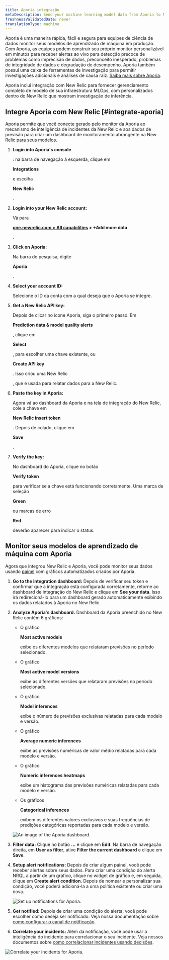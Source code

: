 ```yaml
---
title: Aporia integração
metaDescription: Send your machine learning model data from Aporia to New Relic to understand your model's performance.
freshnessValidatedDate: never
translationType: machine
---
```





Aporia é uma maneira rápida, fácil e segura para equipes de ciência de dados monitor seus modelos de aprendizado de máquina em produção. Com Aporia, as equipes podem construir seu próprio monitor personalizável em minutos para receber alertas ao vivo para detecção precoce de problemas como imprecisão de dados, preconceito inesperado, problemas de integridade de dados e degradação de desempenho. Aporia também possui uma caixa de ferramentas de investigação para permitir investigações adicionais e análises de causa raiz. [Saiba mais sobre Aporia](https://www.aporia.com).

Aporia inclui integração com New Relic para fornecer gerenciamento completo de modelo de sua infraestrutura MLOps, com <InlinePopover type="dashboards"/>personalizados dentro do New Relic que mostram investigação de inferência.

## Integre Aporia com New Relic [#integrate-aporia]

Aporia permite que você conecte <InlinePopover type="alerts"/>gerado pelo monitor da Aporia ao mecanismo de inteligência de incidentes da New Relic e aos dados de previsão para criar um dashboard de monitoramento abrangente na New Relic para seus modelos.

1. <DNT>**Login into Aporia's console**</DNT>

   : na barra de navegação à esquerda, clique em

   <DNT>**Integrations**</DNT>

   e escolha

   <DNT>**New Relic**</DNT>

   .

2. <DNT>**Login into your New Relic account:**</DNT>

   Vá para

   <DNT>**[one.newrelic.com > All capabilities](https://one.newrelic.com/all-capabilities) > +Add more data**</DNT>

   .

3. <DNT>**Click on Aporia:**</DNT>

   Na barra de pesquisa, digite

   <DNT>**Aporia**</DNT>

   .

4. <DNT>**Select your account ID:**</DNT>

   Selecione o ID da conta com a qual deseja que o Aporia se integre.

5. <DNT>**Get a New Relic API key:**</DNT>

   Depois de clicar no ícone Aporia, siga o primeiro passo. Em

   <DNT>**Prediction data & model quality alerts**</DNT>

   , clique em

   <DNT>**Select**</DNT>

   , para escolher uma chave existente, ou

   <DNT>**Create API key**</DNT>

   . Isso criou uma New Relic

   <InlinePopover type="licenseKey"/>

   , que é usada para relatar dados para a New Relic.

6. <DNT>**Paste the key in Aporia:**</DNT>

   Agora vá ao dashboard da Aporia e na tela de integração do New Relic, cole a chave em

   <DNT>**New Relic insert token**</DNT>

   . Depois de colado, clique em

   <DNT>**Save**</DNT>

   .

7. <DNT>**Verify the key:**</DNT>

   No dashboard do Aporia, clique no botão

   <DNT>**Verify token**</DNT>

   para verificar se a chave está funcionando corretamente. Uma marca de seleção

   <DNT>**Green**</DNT>

   ou marcas de erro

   <DNT>**Red**</DNT>

   deverão aparecer para indicar o status.

<InstallFeedback/>

## Monitor seus modelos de aprendizado de máquina com Aporia

Agora que integrou New Relic e Aporia, você pode monitor seus dados usando [painel](/docs/query-your-data/explore-query-data/dashboards/introduction-dashboards/) com gráficos automatizados criados por Aporia.

1. <DNT>**Go to the integration dashboard:**</DNT> Depois de verificar seu token e confirmar que a integração está configurada corretamente, retorne ao dashboard de integração do New Relic e clique em <DNT>**See your data**</DNT>. Isso irá redirecioná-lo para um dashboard gerado automaticamente exibindo os dados relatados à Aporia no New Relic.

2. <DNT>**Analyze Aporia's dashboard.**</DNT> Dashboard da Aporia preenchido no New Relic contém 6 gráficos:

   * O gráfico

     <DNT>**Most active models**</DNT>

     exibe os diferentes modelos que relataram previsões no período selecionado.

   * O gráfico

     <DNT>**Most active model versions**</DNT>

     exibe as diferentes versões que relataram previsões no período selecionado.

   * O gráfico

     <DNT>**Model inferences**</DNT>

     exibe o número de previsões exclusivas relatadas para cada modelo e versão.

   * O gráfico

     <DNT>**Average numeric inferences**</DNT>

     exibe as previsões numéricas de valor médio relatadas para cada modelo e versão.

   * O gráfico

     <DNT>**Numeric inferences heatmaps**</DNT>

     exibe um histograma das previsões numéricas relatadas para cada modelo e versão.

   * Os gráficos

     <DNT>**Categorical inferences**</DNT>

     exibem os diferentes valores exclusivos e suas frequências de predições categóricas reportadas para cada modelo e versão.

   <img
     title="An image of the Aporia dashboard"
     alt="An image of the Aporia dashboard."
     src={modelperformancemonitoringAporiaDashboard}
   />

3. <DNT>**Filter data:**</DNT> Clique no botão <DNT>**…**</DNT> e clique em <DNT>**Edit**</DNT>. Na barra de navegação direita, em <DNT>**User as filter**</DNT>, ative <DNT>**Filter the current dashboard**</DNT> e clique em <DNT>**Save**</DNT>.

4. <DNT>**Setup alert notifications:**</DNT> Depois de criar algum painel, você pode receber alertas sobre seus dados. Para criar uma condição do alerta NRQL a partir de um gráfico, clique no widget de gráfico e, em seguida, clique em <DNT>**Create alert condition**</DNT>. Depois de nomear e personalizar sua condição, você poderá adicioná-la a uma política existente ou criar uma nova.

   <img
     title="Set up notifications for Aporia"
     alt="Set up notifications for Aporia."
     src={modelperformancemonitoringAporiaCreateAlert}
   />

5. <DNT>**Get notified:**</DNT> Depois de criar uma condição do alerta, você pode escolher como deseja ser notificado. Veja nossa documentação sobre [como configurar o canal de notificação](/docs/alerts-applied-intelligence/new-relic-alerts/alert-notifications/notification-channels-control-where-send-alerts).

6. <DNT>**Correlate your incidents:**</DNT> Além da notificação, você pode usar a inteligência do incidente para correlacionar o seu incidente. Veja nossos documentos sobre [como correlacionar incidentes usando decisões](/docs/alerts-applied-intelligence/applied-intelligence/incident-intelligence/change-applied-intelligence-correlation-logic-decisions).

<img
  title="Correlate your incidents for Aporia"
  alt="Correlate your incidents for Aporia."
  src={modelperformancemonitoringAporiaCorrelation}
/>